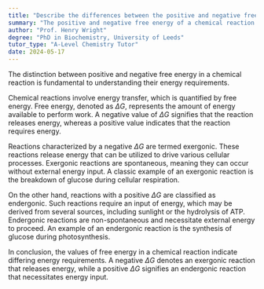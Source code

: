 ```yaml
---
title: "Describe the differences between the positive and negative free energy of a chemical reaction"
summary: "The positive and negative free energy of a chemical reaction differ in their energy requirements."
author: "Prof. Henry Wright"
degree: "PhD in Biochemistry, University of Leeds"
tutor_type: "A-Level Chemistry Tutor"
date: 2024-05-17
---
```


The distinction between positive and negative free energy in a chemical reaction is fundamental to understanding their energy requirements.

Chemical reactions involve energy transfer, which is quantified by free energy. Free energy, denoted as $\Delta G$, represents the amount of energy available to perform work. A negative value of $\Delta G$ signifies that the reaction releases energy, whereas a positive value indicates that the reaction requires energy.

Reactions characterized by a negative $\Delta G$ are termed exergonic. These reactions release energy that can be utilized to drive various cellular processes. Exergonic reactions are spontaneous, meaning they can occur without external energy input. A classic example of an exergonic reaction is the breakdown of glucose during cellular respiration.

On the other hand, reactions with a positive $\Delta G$ are classified as endergonic. Such reactions require an input of energy, which may be derived from several sources, including sunlight or the hydrolysis of ATP. Endergonic reactions are non-spontaneous and necessitate external energy to proceed. An example of an endergonic reaction is the synthesis of glucose during photosynthesis.

In conclusion, the values of free energy in a chemical reaction indicate differing energy requirements. A negative $\Delta G$ denotes an exergonic reaction that releases energy, while a positive $\Delta G$ signifies an endergonic reaction that necessitates energy input.
    